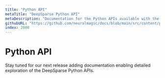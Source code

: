 ```yaml
---
title: "Python API"
metaTitle: "DeepSparse Python API"
metaDescription: "Documentation for the Python APIs available with the DeepSparse engine enabling GPU-class performance on CPUs"
githubURL: "https://github.com/neuralmagic/docs/blob/main/src/content/products/deepsparse-enterprise/python-api.mdx"
index: 2000
---
```


# Python API

Stay tuned for our next release adding documentation enabling detailed exploration of the DeepSparse Python APIs.
